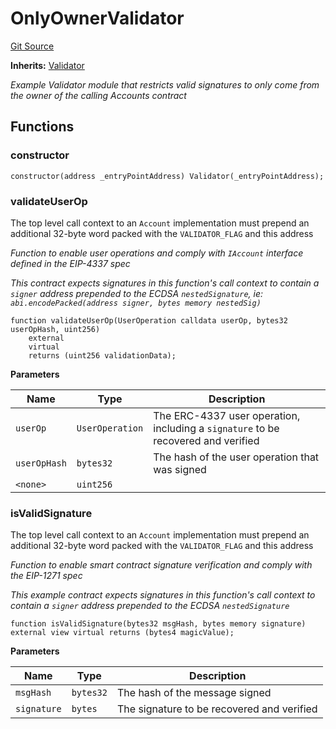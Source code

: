 # OnlyOwnerValidator
[Git Source](https://github.com/0xStation/0xrails/blob/491ae339f09853335dba9e897f46862d776d54b5/src/validator/OnlyOwnerValidator.sol)

**Inherits:**
[Validator](/src/validator/Validator.sol/abstract.Validator.md)

*Example Validator module that restricts valid signatures to only come from the owner
of the calling Accounts contract*


## Functions
### constructor


```solidity
constructor(address _entryPointAddress) Validator(_entryPointAddress);
```

### validateUserOp

The top level call context to an `Account` implementation must prepend
an additional 32-byte word packed with the `VALIDATOR_FLAG` and this address

*Function to enable user operations and comply with `IAccount` interface defined in the EIP-4337 spec*

*This contract expects signatures in this function's call context to contain a `signer` address
prepended to the ECDSA `nestedSignature`, ie: `abi.encodePacked(address signer, bytes memory nestedSig)`*


```solidity
function validateUserOp(UserOperation calldata userOp, bytes32 userOpHash, uint256)
    external
    virtual
    returns (uint256 validationData);
```
**Parameters**

|Name|Type|Description|
|----|----|-----------|
|`userOp`|`UserOperation`|The ERC-4337 user operation, including a `signature` to be recovered and verified|
|`userOpHash`|`bytes32`|The hash of the user operation that was signed|
|`<none>`|`uint256`||


### isValidSignature

The top level call context to an `Account` implementation must prepend
an additional 32-byte word packed with the `VALIDATOR_FLAG` and this address

*Function to enable smart contract signature verification and comply with the EIP-1271 spec*

*This example contract expects signatures in this function's call context
to contain a `signer` address prepended to the ECDSA `nestedSignature`*


```solidity
function isValidSignature(bytes32 msgHash, bytes memory signature) external view virtual returns (bytes4 magicValue);
```
**Parameters**

|Name|Type|Description|
|----|----|-----------|
|`msgHash`|`bytes32`|The hash of the message signed|
|`signature`|`bytes`|The signature to be recovered and verified|


